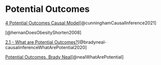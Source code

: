 # Potential Outcomes {.unnumbered}

[4  Potential Outcomes Causal Model](https://mixtape.scunning.com/04-potential_outcomes)[@cunninghamCausalInference2021]

[@hernanDoesObesityShorten2008]

[2.1 - What are Potential Outcomes?](https://www.youtube.com/watch?v=q8x9aetyok0&list=PLoazKTcS0Rzb6bb9L508cyJ1z-U9iWkA0&index=9)[@bradyneal-causalinferenceWhatArePotential2020]

[Potential Outcomes, Brady Neal](https://www.bradyneal.com/slides/2%20-%20Potential%20Outcomes.pdf)[@nealWhatArePotential]